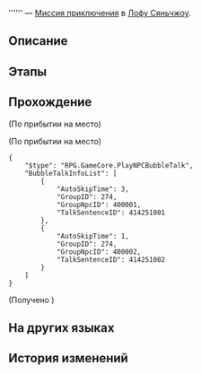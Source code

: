 {{Дополнить|Диалоги.}}
{{Миссия Инфобокс
|id              = 4040251
|Название        = 
|Изображение     = Миссия Освоения .png
|Тип             = Миссия приключения
|События         = 
|Глава           = 
|Условия         = Завершена {{cx}}<!--Hidden Mission ID 4040250-->
|Персонажи       = Мими; Недоумевающий рыцарь; Первопроходец; Синьсинь
|СтартЛокация    = [[Лофу Сяньчжоу]] — [[Переулок ауруматонов]]
|Локации         = Переулок ауруматонов
|Предыдущая      = 
|Следующая       = 
|Награды         = Журнал приключений*1
}}
'''''' — [[Миссия приключения]] в [[Лофу Сяньчжоу]].

==Описание==
{{Описание|<!--официальное описание из Перекрёстка судеб-->}}

==Этапы==


==Прохождение==
{{Дополнить}}

;(По прибытии на место)

;(По прибытии на место)
<pre>{
	"$type": "RPG.GameCore.PlayNPCBubbleTalk",
	"BubbleTalkInfoList": [
		{
			"AutoSkipTime": 3,
			"GroupID": 274,
			"GroupNpcID": 400001,
			"TalkSentenceID": 414251001
		},
		{
			"AutoSkipTime": 1,
			"GroupID": 274,
			"GroupNpcID": 400002,
			"TalkSentenceID": 414251002
		}
	]
}</pre>
;(Получено {{Item|«Манускрипт мудрости»|20|x=1|text=«Манускрипт мудрости»}})
{{Диалог Конец}}

==На других языках==
{{На других языках
|en   = 
|zhs  = 
|zht  = 
|ja   = 
|ko   = 
|es   = 
|fr   = 
|ru   = 
|th   = 
|vi   = 
|de   = 
|id   = 
|pt   = 
}}

==История изменений==
{{История изменений|2.7}}
